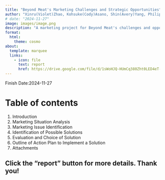 ```yaml
---
title: "Beyond Meat's Marketing Challenges and Strategic Opportunities"
author: "Xinru(Violet)Zhao, Kohsuke(Cody)Asano, Shin(Avery)Yang, Philip Tong, Pratiksha Gund"
# date: "2024-11-27"
image: images/image.png
description: "A marketing project for Beyond Meat's challenges and opportunities"
format:
  html:
    theme: cosmo
about:
  template: marquee
  links:
    - icon: file
      text: report
      href: https://drive.google.com/file/d/1sWoHJQ-HUmCq380Zht0LED4eT-7px8bt/view?usp=sharing
---
```

Finish Date:2024-11-27

# Table of contents

1. Introduction
2. Marketing Situation Analysis
3. Marketing Issue Identification
4. Identification of Possible Solutions
5. Evaluation and Choice of Solution
6. Outline of Action Plan to Implement a Solution
7. Attachments

## Click the "report" button for more details. Thank you!